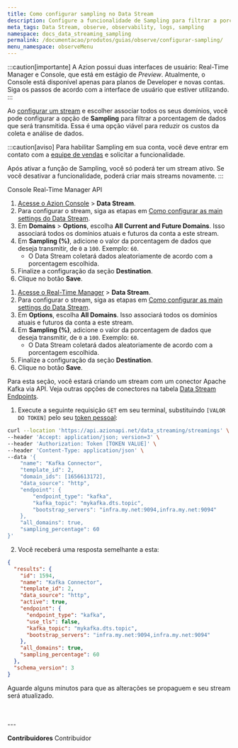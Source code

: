 ```yaml
---
title: Como configurar sampling no Data Stream
description: Configure a funcionalidade de Sampling para filtrar a porcentagem de dados que será transmitida.
meta_tags: Data Stream, observe, observability, logs, sampling
namespace: docs_data_streaming_sampling
permalink: /documentacao/produtos/guias/observe/configurar-sampling/
menu_namespace: observeMenu
---
```



:::caution[importante]
A Azion possui duas interfaces de usuário: Real-Time Manager e Console, que está em estágio de *Preview*. Atualmente, o Console está disponível apenas para planos de Developer e novas contas. Siga os passos de acordo com a interface de usuário que estiver utilizando.
:::

Ao [configurar um stream](/pt-br/documentacao/produtos/guias/como-usar-data-stream/) e escolher associar todos os seus domínios, você pode configurar a opção de **Sampling** para filtrar a porcentagem de dados que será transmitida. Essa é uma opção viável para reduzir os custos da coleta e análise de dados.

:::caution[aviso]
Para habilitar Sampling em sua conta, você deve entrar em contato com a [equipe de vendas](https://www.azion.com/pt-br/contate-vendas/) e solicitar a funcionalidade.

Após ativar a função de Sampling, você só poderá ter um stream ativo. Se você desativar a funcionalidade, poderá criar mais streams novamente.
:::

<Tabs client:visible>
    <Fragment slot="tab.console">Console</Fragment>
    <Fragment slot="tab.rtm">Real-Time Manager</Fragment>
    <Fragment slot="tab.api">API</Fragment>

<Fragment slot="panel.console">

1. [Acesse o Azion Console](/pt-br/documentacao/produtos/guias/como-acessar-o-rtm/) > **Data Stream**.
2. Para configurar o stream, siga as etapas em [Como configurar as main settings do Data Stream](/pt-br/documentacao/produtos/guias/como-usar-data-stream/).
3. Em **Domains** > **Options**, escolha **All Current and Future Domains**. Isso associará todos os domínios atuais e futuros da conta a este stream.
4. Em **Sampling (%)**, adicione o valor da porcentagem de dados que deseja transmitir, de `0` a `100`. Exemplo: `60`.
    - O Data Stream coletará dados aleatoriamente de acordo com a porcentagem escolhida.
5. Finalize a configuração da seção **Destination**.
6. Clique no botão **Save**.

</Fragment>

<Fragment slot="panel.rtm">

1. [Acesse o Real-Time Manager](https://manager.azion.com/) > **Data Stream**.
2. Para configurar o stream, siga as etapas em [Como configurar as main settings do Data Stream](/pt-br/documentacao/produtos/guias/como-usar-data-stream/).
3. Em **Options**, escolha **All Domains**. Isso associará todos os domínios atuais e futuros da conta a este stream.
4. Em **Sampling (%)**, adicione o valor da porcentagem de dados que deseja transmitir, de `0` a `100`. Exemplo: `60`.
    - O Data Stream coletará dados aleatoriamente de acordo com a porcentagem escolhida.
5. Finalize a configuração da seção **Destination**.
6. Clique no botão **Save**.

</Fragment>

<Fragment slot="panel.api">

Para esta seção, você estará criando um stream com um conector Apache Kafka via API. Veja outras opções de conectores na tabela [Data Stream Endpoints](https://api.azion.com/#04257075-3691-4b5f-b22b-22a5b6653f3f).

1. Execute a seguinte requisição `GET` em seu terminal, substituindo `[VALOR DO TOKEN]` pelo seu [token pessoal](/pt-br/documentacao/produtos/guias/personal-tokens/):

```bash
curl --location 'https://api.azionapi.net/data_streaming/streamings' \
--header 'Accept: application/json; version=3' \
--header 'Authorization: Token [TOKEN VALUE]' \
--header 'Content-Type: application/json' \
--data '{
    "name": "Kafka Connector",
    "template_id": 2,
    "domain_ids": [1656613172],
    "data_source": "http",
    "endpoint": {
        "endpoint_type": "kafka",
        "kafka_topic": "mykafka.dts.topic",
        "bootstrap_servers": "infra.my.net:9094,infra.my.net:9094"
    },
    "all_domains": true,
    "sampling_percentage": 60
}'
```

2. Você receberá uma resposta semelhante a esta:

```json
{
  "results": {
    "id": 1594,
    "name": "Kafka Connector",
    "template_id": 2,
    "data_source": "http",
    "active": true,
    "endpoint": {
      "endpoint_type": "kafka",
      "use_tls": false,
      "kafka_topic": "mykafka.dts.topic",
      "bootstrap_servers": "infra.my.net:9094,infra.my.net:9094"
    },
    "all_domains": true,
    "sampling_percentage": 60
  },
  "schema_version": 3
}
```

Aguarde alguns minutos para que as alterações se propaguem e seu stream será atualizado.

<JourneyAPI />

</Fragment>
</Tabs>
<br /><br />
---


**Contribuidores** <ContributorList>Contribuidor</ContributorList>